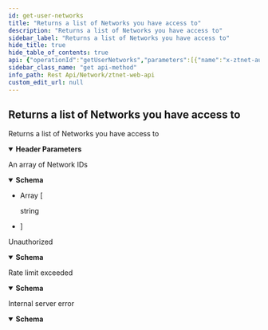 ```yaml
---
id: get-user-networks
title: "Returns a list of Networks you have access to"
description: "Returns a list of Networks you have access to"
sidebar_label: "Returns a list of Networks you have access to"
hide_title: true
hide_table_of_contents: true
api: {"operationId":"getUserNetworks","parameters":[{"name":"x-ztnet-auth","in":"header","required":true,"schema":{"type":"string"},"description":"API Key for the user"}],"responses":{"200":{"description":"An array of Network IDs","content":{"application/json":{"schema":{"type":"array","items":{"type":"string"}},"examples":{"example1":{"value":["networkid#1","networkid#2"]}}}}},"401":{"description":"Unauthorized","content":{"application/json":{"schema":{"type":"object","properties":{"error":{"type":"string"}}}}}},"429":{"description":"Rate limit exceeded","content":{"application/json":{"schema":{"type":"object","properties":{"error":{"type":"string"}}}}}},"500":{"description":"Internal server error","content":{"application/json":{"schema":{"type":"object","properties":{"message":{"type":"string"}}}}}}},"description":"Returns a list of Networks you have access to","method":"get","path":"/network","info":{"title":"ZTNet Web API","info_path":"restapi/ztnet-web-api","version":"1.0.0","description":"Public API for ZTNet. Available from ztnet version 0.4.0 onwards.\n\nThis API is rate-limited to 50 requests per minute\n"},"postman":{"name":"Returns a list of Networks you have access to","description":{"type":"text/plain"},"url":{"path":["network"],"host":["{{baseUrl}}"],"query":[],"variable":[]},"header":[{"disabled":false,"description":{"content":"(Required) API Key for the user","type":"text/plain"},"key":"x-ztnet-auth","value":""},{"key":"Accept","value":"application/json"}],"method":"GET"}}
sidebar_class_name: "get api-method"
info_path: Rest Api/Network/ztnet-web-api
custom_edit_url: null
---
```



## Returns a list of Networks you have access to



Returns a list of Networks you have access to

<details style={{"marginBottom":"1rem"}} data-collapsed={false} open={true}><summary style={{}}><strong>Header Parameters</strong></summary><div><ul><ParamsItem className={"paramsItem"} param={{"name":"x-ztnet-auth","in":"header","required":true,"schema":{"type":"string"},"description":"API Key for the user"}}></ParamsItem></ul></div></details><div><ApiTabs><TabItem label={"200"} value={"200"}><div>

An array of Network IDs

</div><div><MimeTabs schemaType={"response"}><TabItem label={"application/json"} value={"application/json"}><SchemaTabs><TabItem label={"Schema"} value={"Schema"}><details style={{}} data-collapsed={false} open={true}><summary style={{"textAlign":"left"}}><strong>Schema</strong></summary><div style={{"textAlign":"left","marginLeft":"1rem"}}></div><ul style={{"marginLeft":"1rem"}}><li><div style={{"fontSize":"var(--ifm-code-font-size)","opacity":"0.6","marginLeft":"-.5rem","paddingBottom":".5rem"}}>Array [</div></li><div style={{"marginTop":".5rem","marginBottom":".5rem","marginLeft":"1rem"}}>

string

</div><li><div style={{"fontSize":"var(--ifm-code-font-size)","opacity":"0.6","marginLeft":"-.5rem"}}>]</div></li></ul></details></TabItem><TabItem label={"Example (from schema)"} value={"Example (from schema)"}><ResponseSamples responseExample={"[\n  \"string\"\n]"} language={"json"}></ResponseSamples></TabItem><TabItem label={"example1"} value={"example1"}><ResponseSamples responseExample={"[\n  \"networkid#1\",\n  \"networkid#2\"\n]"} language={"json"}></ResponseSamples></TabItem></SchemaTabs></TabItem></MimeTabs></div></TabItem><TabItem label={"401"} value={"401"}><div>

Unauthorized

</div><div><MimeTabs schemaType={"response"}><TabItem label={"application/json"} value={"application/json"}><SchemaTabs><TabItem label={"Schema"} value={"Schema"}><details style={{}} data-collapsed={false} open={true}><summary style={{"textAlign":"left"}}><strong>Schema</strong></summary><div style={{"textAlign":"left","marginLeft":"1rem"}}></div><ul style={{"marginLeft":"1rem"}}><SchemaItem collapsible={false} name={"error"} required={false} schemaName={"string"} qualifierMessage={undefined} schema={{"type":"string"}}></SchemaItem></ul></details></TabItem><TabItem label={"Example (from schema)"} value={"Example (from schema)"}><ResponseSamples responseExample={"{\n  \"error\": \"string\"\n}"} language={"json"}></ResponseSamples></TabItem></SchemaTabs></TabItem></MimeTabs></div></TabItem><TabItem label={"429"} value={"429"}><div>

Rate limit exceeded

</div><div><MimeTabs schemaType={"response"}><TabItem label={"application/json"} value={"application/json"}><SchemaTabs><TabItem label={"Schema"} value={"Schema"}><details style={{}} data-collapsed={false} open={true}><summary style={{"textAlign":"left"}}><strong>Schema</strong></summary><div style={{"textAlign":"left","marginLeft":"1rem"}}></div><ul style={{"marginLeft":"1rem"}}><SchemaItem collapsible={false} name={"error"} required={false} schemaName={"string"} qualifierMessage={undefined} schema={{"type":"string"}}></SchemaItem></ul></details></TabItem><TabItem label={"Example (from schema)"} value={"Example (from schema)"}><ResponseSamples responseExample={"{\n  \"error\": \"string\"\n}"} language={"json"}></ResponseSamples></TabItem></SchemaTabs></TabItem></MimeTabs></div></TabItem><TabItem label={"500"} value={"500"}><div>

Internal server error

</div><div><MimeTabs schemaType={"response"}><TabItem label={"application/json"} value={"application/json"}><SchemaTabs><TabItem label={"Schema"} value={"Schema"}><details style={{}} data-collapsed={false} open={true}><summary style={{"textAlign":"left"}}><strong>Schema</strong></summary><div style={{"textAlign":"left","marginLeft":"1rem"}}></div><ul style={{"marginLeft":"1rem"}}><SchemaItem collapsible={false} name={"message"} required={false} schemaName={"string"} qualifierMessage={undefined} schema={{"type":"string"}}></SchemaItem></ul></details></TabItem><TabItem label={"Example (from schema)"} value={"Example (from schema)"}><ResponseSamples responseExample={"{\n  \"message\": \"string\"\n}"} language={"json"}></ResponseSamples></TabItem></SchemaTabs></TabItem></MimeTabs></div></TabItem></ApiTabs></div>
      
